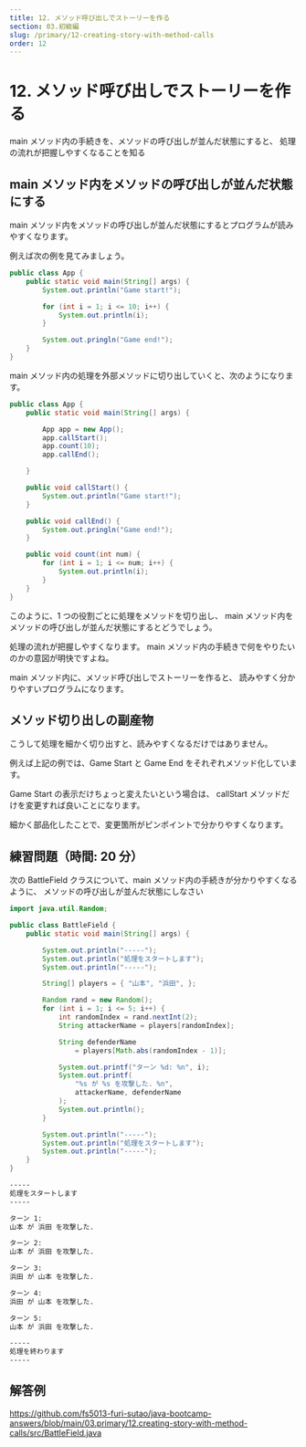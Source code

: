 ```yaml
---
title: 12. メソッド呼び出しでストーリーを作る
section: 03.初級編
slug: /primary/12-creating-story-with-method-calls
order: 12
---
```


# 12. メソッド呼び出しでストーリーを作る

<p class="goal">
  main メソッド内の手続きを、メソッドの呼び出しが並んだ状態にすると、
  処理の流れが把握しやすくなることを知る
</p>

## main メソッド内をメソッドの呼び出しが並んだ状態にする

main メソッド内をメソッドの呼び出しが並んだ状態にするとプログラムが読みやすくなります。

例えば次の例を見てみましょう。

```java
public class App {
    public static void main(String[] args) {
        System.out.println("Game start!");

        for (int i = 1; i <= 10; i++) {
            System.out.println(i);
        }

        System.out.pringln("Game end!");
    }
}
```

main メソッド内の処理を外部メソッドに切り出していくと、次のようになります。

```java
public class App {
    public static void main(String[] args) {

        App app = new App();
        app.callStart();
        app.count(10);
        app.callEnd();

    }

    public void callStart() {
        System.out.println("Game start!");
    }

    public void callEnd() {
        System.out.pringln("Game end!");
    }

    public void count(int num) {
        for (int i = 1; i <= num; i++) {
            System.out.println(i);
        }
    }
}
```

このように、1 つの役割ごとに処理をメソッドを切り出し、
main メソッド内をメソッドの呼び出しが並んだ状態にするとどうでしょう。

処理の流れが把握しやすくなります。
main メソッド内の手続きで何をやりたいのかの意図が明快ですよね。

main メソッド内に、メソッド呼び出しでストーリーを作ると、
読みやすく分かりやすいプログラムになります。

## メソッド切り出しの副産物

こうして処理を細かく切り出すと、読みやすくなるだけではありません。

例えば上記の例では、Game Start と Game End をそれぞれメソッド化しています。

Game Start の表示だけちょっと変えたいという場合は、
callStart メソッドだけを変更すれば良いことになります。

細かく部品化したことで、変更箇所がピンポイントで分かりやすくなります。

## 練習問題（時間: 20 分）

次の BattleField クラスについて、main メソッド内の手続きが分かりやすくなるように、
メソッドの呼び出しが並んだ状態にしなさい

```java title=src/BattleField.java
import java.util.Random;

public class BattleField {
    public static void main(String[] args) {

        System.out.println("-----");
        System.out.println("処理をスタートします");
        System.out.println("-----");

        String[] players = { "山本", "浜田", };

        Random rand = new Random();
        for (int i = 1; i <= 5; i++) {
            int randomIndex = rand.nextInt(2);
            String attackerName = players[randomIndex];

            String defenderName
                = players[Math.abs(randomIndex - 1)];

            System.out.printf("ターン %d: %n", i);
            System.out.printf(
                "%s が %s を攻撃した. %n",
                attackerName, defenderName
            );
            System.out.println();
        }

        System.out.println("-----");
        System.out.println("処理をスタートします");
        System.out.println("-----");
    }
}
```

```txt title=BattleFieldクラスの実行結果
-----
処理をスタートします
-----

ターン 1:
山本 が 浜田 を攻撃した.

ターン 2:
山本 が 浜田 を攻撃した.

ターン 3:
浜田 が 山本 を攻撃した.

ターン 4:
浜田 が 山本 を攻撃した.

ターン 5:
山本 が 浜田 を攻撃した.

-----
処理を終わります
-----

```

## 解答例

https://github.com/fs5013-furi-sutao/java-bootcamp-answers/blob/main/03.primary/12.creating-story-with-method-calls/src/BattleField.java
